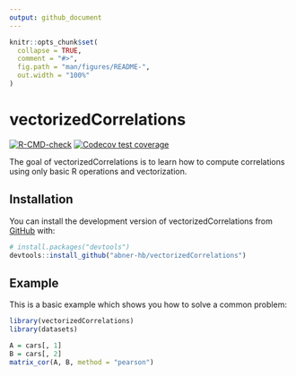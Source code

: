```yaml
---
output: github_document
---
```


<!-- README.md is generated from README.Rmd. Please edit that file -->

```r
knitr::opts_chunk$set(
  collapse = TRUE,
  comment = "#>",
  fig.path = "man/figures/README-",
  out.width = "100%"
)
```

# vectorizedCorrelations

<!-- badges: start -->
[![R-CMD-check](https://github.com/abner-hb/vectorizedCorrelations/actions/workflows/R-CMD-check.yaml/badge.svg)](https://github.com/abner-hb/vectorizedCorrelations/actions/workflows/R-CMD-check.yaml)
[![Codecov test coverage](https://codecov.io/gh/abner-hb/vectorizedCorrelations/branch/main/graph/badge.svg)](https://app.codecov.io/gh/abner-hb/vectorizedCorrelations?branch=main)
<!-- badges: end -->

The goal of vectorizedCorrelations is to learn how to compute correlations using only basic R operations and vectorization.

## Installation

You can install the development version of vectorizedCorrelations from [GitHub](https://github.com/) with:

``` r
# install.packages("devtools")
devtools::install_github("abner-hb/vectorizedCorrelations")
```

## Example

This is a basic example which shows you how to solve a common problem:

```r
library(vectorizedCorrelations)
library(datasets)

A = cars[, 1]
B = cars[, 2]
matrix_cor(A, B, method = "pearson")
```
